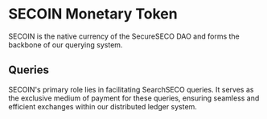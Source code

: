 # SECOIN Monetary Token

SECOIN is the native currency of the SecureSECO DAO and forms the backbone of our querying system.

## Queries

SECOIN's primary role lies in facilitating SearchSECO queries. It serves as the exclusive medium of payment for these queries, ensuring seamless and efficient exchanges within our distributed ledger system.
